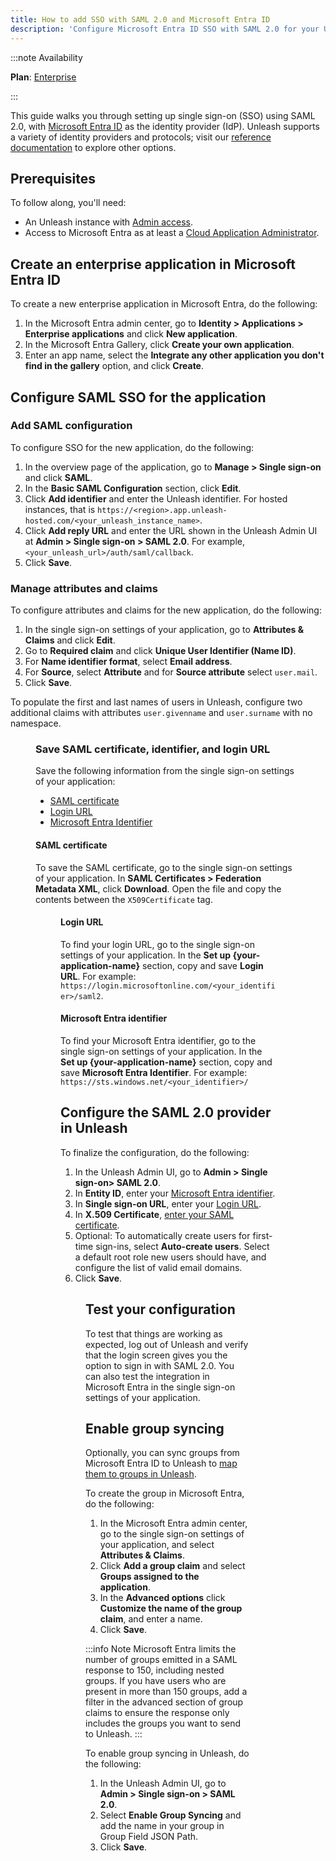```yaml
---
title: How to add SSO with SAML 2.0 and Microsoft Entra ID
description: 'Configure Microsoft Entra ID SSO with SAML 2.0 for your Unleash instance.'
---
```



:::note Availability

**Plan**: [Enterprise](https://www.getunleash.io/pricing)

:::

This guide walks you through setting up single sign-on (SSO) using SAML 2.0, with [Microsoft Entra ID](https://www.microsoft.com/en-us/security/business/identity-access/microsoft-entra-id) as the identity provider (IdP). Unleash supports a variety of identity providers and protocols; visit our [reference documentation](../reference/sso.md) to explore other options.

## Prerequisites

To follow along, you'll need:

- An Unleash instance with [Admin access](../reference/rbac.md).
- Access to Microsoft Entra as at least a [Cloud Application Administrator](https://learn.microsoft.com/en-us/entra/identity/role-based-access-control/permissions-reference#cloud-application-administrator).

## Create an enterprise application in Microsoft Entra ID

To create a new enterprise application in Microsoft Entra, do the following:
1. In the Microsoft Entra admin center, go to **Identity > Applications > Enterprise applications** and click **New application**.
2. In the Microsoft Entra Gallery, click **Create your own application**.
3. Enter an app name, select the **Integrate any other application you don't find in the gallery** option, and click **Create**.

## Configure SAML SSO for the application

### Add SAML configuration

To configure SSO for the new application, do the following:
1. In the overview page of the application, go to **Manage > Single sign-on** and click **SAML**.
2. In the **Basic SAML Configuration** section, click **Edit**.
3. Click **Add identifier** and enter the Unleash identifier. For hosted instances, that is `https://<region>.app.unleash-hosted.com/<your_unleash_instance_name>`.
4. Click **Add reply URL** and enter the URL shown in the Unleash Admin UI at **Admin > Single sign-on > SAML 2.0**. For example, `<your_unleash_url>/auth/saml/callback`.
5. Click **Save**.

### Manage attributes and claims

To configure attributes and claims for the new application, do the following:
1. In the single sign-on settings of your application, go to **Attributes & Claims** and click **Edit**.
2. Go to **Required claim** and click **Unique User Identifier (Name ID)**.
3. For **Name identifier format**, select **Email address**.
4. For **Source**, select **Attribute** and for **Source attribute** select `user.mail`.
5. Click **Save**.

To populate the first and last names of users in Unleash, configure two additional claims with attributes `user.givenname` and `user.surname` with no namespace.

<Figure caption="Edit the SAML configuration in Microsoft Entra admin center." img="/img/microsoft-entra-claims.png" />


### Save SAML certificate, identifier, and login URL

Save the following information from the single sign-on settings of your application:
- [SAML certificate](#saml-certificate)
- [Login URL](#login-url)
- [Microsoft Entra Identifier](#microsoft-entra-identifier)

#### SAML certificate
To save the SAML certificate, go to the single sign-on settings of your application. In **SAML Certificates > Federation Metadata XML**, click **Download**. Open the file and copy the contents between the `X509Certificate` tag. 

<Figure caption="Save the X509 Certificate from the SAML certificate XML file. The example has been redacted." img="/img/x509cert.png" />

#### Login URL
To find your login URL, go to the single sign-on settings of your application. In the **Set up {your-application-name}** section, copy and save **Login URL**. For example: `https://login.microsoftonline.com/<your_identifier>/saml2`.

#### Microsoft Entra identifier

To find your Microsoft Entra identifier, go to the single sign-on settings of your application. In the **Set up {your-application-name}** section, copy and save **Microsoft Entra Identifier**. For example: `https://sts.windows.net/<your_identifier>/`


## Configure the SAML 2.0 provider in Unleash

To finalize the configuration, do the following:

1. In the Unleash Admin UI, go to **Admin > Single sign-on> SAML 2.0**.
2. In **Entity ID**, enter your [Microsoft Entra identifier](#microsoft-entra-identifier).
3. In **Single sign-on URL**, enter your [Login URL](#login-url).
4. In **X.509 Certificate**, [enter your SAML certificate](#saml-certificate).
5. Optional: To automatically create users for first-time sign-ins, select **Auto-create users**. Select a default root role new users should have, and configure the list of valid email domains.
6. Click **Save**.

<Figure caption="Configure SAML 2.0 in Unleash." img="/img/saml2.0.png" />

## Test your configuration

To test that things are working as expected, log out of Unleash and verify that the login screen gives you the option to sign in with SAML 2.0. You can also test the integration in Microsoft Entra in the single sign-on settings of your application.

## Enable group syncing

Optionally, you can sync groups from Microsoft Entra ID to Unleash to [map them to groups in Unleash](./how-to-set-up-group-sso-sync.md).

To create the group in Microsoft Entra, do the following:
1. In the Microsoft Entra admin center, go to the single sign-on settings of your application, and select **Attributes & Claims**.
2. Click **Add a group claim** and select **Groups assigned to the application**.
3. In the **Advanced options** click **Customize the name of the group claim**, and enter a name.
4. Click **Save**.

:::info Note
Microsoft Entra limits the number of groups emitted in a SAML response to 150, including nested groups. If you have users who are present in more than 150 groups, add a filter in the advanced section of group claims to ensure the response only includes the groups you want to send to Unleash.
:::

To enable group syncing in Unleash, do the following:
1. In the Unleash Admin UI, go to **Admin > Single sign-on > SAML 2.0**.
2. Select **Enable Group Syncing** and add the name in your group in Group Field JSON Path.
3. Click **Save**.